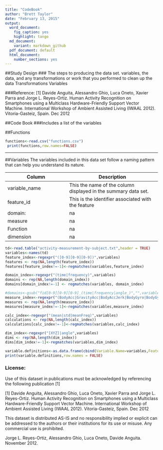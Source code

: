 ```yaml
---
title: "CodeBook"
author: "Brett Taylor"
date: "February 13, 2015"
output:
  word_document:
    fig_caption: yes
    highlight: tango
  md_document:
    variant: markdown_github
  pdf_document: default
  html_document:
    number_sections: yes
---
```

##Study Design 
### The steps to producing the data set. 
 variables, the data, and any transformations or work that you performed to clean up the data 
Transformations
Variables

###Reference:
[1] Davide Anguita, Alessandro Ghio, Luca Oneto, Xavier Parra and Jorge L. Reyes-Ortiz. Human Activity Recognition on Smartphones using a Multiclass Hardware-Friendly Support Vector Machine. International Workshop of Ambient Assisted Living (IWAAL 2012). Vitoria-Gasteiz, Spain. Dec 2012

##Code Book
###Includes a list of the variables 



##Functions

```r
functions<-read.csv("functions.csv")
 print(functions,row.names=FALSE)

```
******
##Variables
The variables included in this data set follow a naming pattern that can help you understand its nature.  

Column       |  Description
------------- | -------------------
variable_name | This the name of the column displayed in the summary data set.
feature_id    | This is the identifier associated with the feature
domain:       | na 
measure       | na 
Function      | na
dimension     | na

```r
td<-read.table("activity-measurement-by-subject.txt",header = TRUE)
variables<-names(td)
feature_index<-regexpr("([0-9][0-9][0-9])",variables)
features <- rep(NA,length(feature_index))       
features[feature_index!=-1]<-regmatches(variables,feature_index)

domain_index<-regexpr("(time|frequency)",variables)
domains <- rep(NA,length(domain_index))
domains[domain_index!=-1] <- regmatches(variables, domain_index)

#domains<-gsub("fid[0-9][0-9][0-9]_(time|frequency|angle_)","",variables)
measure_index<-regexpr("(BodyAcc|GravityAcc|BodyAccJerk|BodyGyro|BodyGyroJerk|BodyAccMag|GravityAccMag|BodyAccJerkMag|BodyGyroMag|BodyGyroJerkMag)",variables)
measures <- rep(NA,length(measure_index))       
measures[measure_index!=-1]<-regmatches(variables,measure_index)

calc_index<-regexpr("(mean|std|meanFreq)",variables)
calculations <- rep(NA,length(calc_index))       
calculations[calc_index!=-1]<-regmatches(variables,calc_index)

dim_index<-regexpr("[XYZ]|angle",variables)
dims <- rep(NA,length(dim_index))       
dims[dim_index!=-1]<-regmatches(variables,dim_index)

variable.definitions<-as.data.frame(cbind(Variable.Name=variables,Feature.Id=features,Domain=domains,Measure=measures,Function=calculations,Dimension=dims))
print(variable.definitions,row.names = FALSE)


```


### License:

Use of this dataset in publications must be acknowledged by referencing the following publication [1] 

[1] Davide Anguita, Alessandro Ghio, Luca Oneto, Xavier Parra and Jorge L. Reyes-Ortiz. Human Activity Recognition on Smartphones using a Multiclass Hardware-Friendly Support Vector Machine. International Workshop of Ambient Assisted Living (IWAAL 2012). Vitoria-Gasteiz, Spain. Dec 2012

This dataset is distributed AS-IS and no responsibility implied or explicit can be addressed to the authors or their institutions for its use or misuse. Any commercial use is prohibited.

Jorge L. Reyes-Ortiz, Alessandro Ghio, Luca Oneto, Davide Anguita. November 2012.


